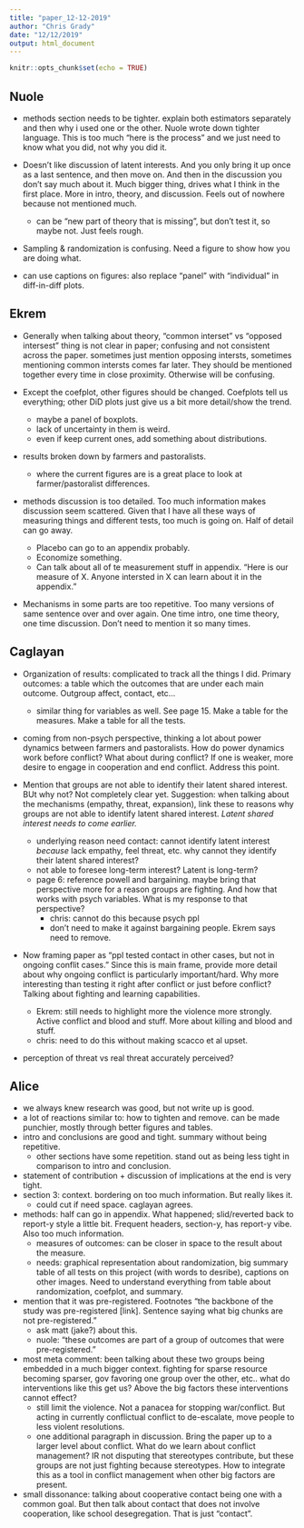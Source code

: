 ```yaml
---
title: "paper_12-12-2019"
author: "Chris Grady"
date: "12/12/2019"
output: html_document
---
```


```r
knitr::opts_chunk$set(echo = TRUE)
```

## Nuole

- methods section needs to be tighter.  explain both estimators separately and then why i used one or the other.  Nuole wrote down tighter language.  This is too much "here is the process" and we just need to know what you did, not why you did it.

- Doesn't like discussion of latent interests.  And you only bring it up once as a last sentence, and then move on.  And then in the discussion you don't say much about it.  Much bigger thing, drives what I think in the first place.  More in intro, theory, and discussion.  Feels out of nowhere because not mentioned much.
    - can be "new part of theory that is missing", but don't test it, so maybe not.  Just feels rough.

- Sampling & randomization is confusing.  Need a figure to show how you are doing what.
- can use captions on figures: also replace "panel" with "individual" in diff-in-diff plots.

## Ekrem

- Generally when talking about theory, "common interset" vs "opposed intersest" thing is not clear in paper; confusing and not consistent across the paper.  sometimes just mention opposing intersts, sometimes mentioning common intersts comes far later.  They should be mentioned together every time in close proximity.  Otherwise will be confusing.

- Except the coefplot, other figures should be changed.  Coefplots tell us everything; other DiD plots just give us a bit more detail/show the trend.
    - maybe a panel of boxplots.
    - lack of uncertainty in them is weird.
    - even if keep current ones, add something about distributions.

- results broken down by farmers and pastoralists.  
    - where the current figures are is a great place to look at farmer/pastoralist differences.

- methods discussion is too detailed.  Too much information makes discussion seem scattered.  Given that I have all these ways of measuring things and different tests, too much is going on.  Half of detail can go away.
    - Placebo can go to an appendix probably.
    - Economize something.
    - Can talk about all of te measurement stuff in appendix.  "Here is our measure of X.  Anyone intersted in X can learn about it in the appendix."

- Mechanisms in some parts are too repetitive.  Too many versions of same sentence over and over again.  One time intro, one time theory, one time discussion.  Don't need to mention it so many times.

## Caglayan

- Organization of results: complicated to track all the things I did.  Primary outcomes: a table which the outcomes that are under each main outcome.  Outgroup affect, contact, etc...
    - similar thing for variables as well.  See page 15.  Make a table for the measures.  Make a table for all the tests.

- coming from non-psych perspective, thinking a lot about power dynamics between farmers and pastoralists.  How do power dynamics work before conflict? What about during conflict?  If one is weaker, more desire to engage in cooperation and end conflict.  Address this point.

- Mention that groups are not able to identify their latent shared interest.  BUt why not?  Not completely clear yet.  Suggestion: when talking about the mechanisms (empathy, threat, expansion), link these to reasons why groups are not able to identify latent shared interest.  _Latent shared interest needs to come earlier._ 
    - underlying reason need contact: cannot identify latent interest _because_ lack empathy, feel threat, etc.  why cannot they identify their latent shared interest?
    - not able to foresee long-term interest?  Latent is long-term?
    - page 6: reference powell and bargaining.  maybe bring that perspective more for a reason groups are fighting.  And how that works with psych variables.  What is my response to that perspective?
        - chris: cannot do this because psych ppl
        - don't need to make it against bargaining people.  Ekrem says need to remove.

- Now framing paper as "ppl tested contact in other cases, but not in ongoing conflit cases."  Since this is main frame, provide more detail about why ongoing conflict is particularly important/hard.  Why more interesting than testing it right after conflict or just before conflict?  Talking about fighting and learning capabilities.
    - Ekrem: still needs to highlight more the violence more strongly.  Active conflict and blood and stuff.  More about killing and blood and stuff.
    - chris: need to do this without making scacco et al upset.

- perception of threat vs real threat accurately perceived?

## Alice

- we always knew research was good, but not write up is good.
- a lot of reactions similar to: how to tighten and remove.  can be made punchier, mostly through better figures and tables.
- intro and conclusions are good and tight.  summary without being repetitive.
    - other sections have some repetition.  stand out as being less tight in comparison to intro and conclusion.
- statement of contribution + discussion of implications at the end is very tight.
- section 3: context.  bordering on too much information.  But really likes it.
    - could cut if need space.  caglayan agrees.
- methods: half can go in appendix.  What happened; slid/reverted back to report-y style a little bit.  Frequent headers, section-y, has report-y vibe.  Also too much information.
    - measures of outcomes: can be closer in space to the result about the measure.
    - needs: graphical representation about randomization, big summary table of all tests on this project (with words to desribe), captions on other images.  Need to understand everything from table about randomization, coefplot, and summary.
- mention that it was pre-registered.  Footnotes "the backbone of the study was pre-registered [link].  Sentence saying what big chunks are not pre-registered."
    - ask matt (jake?) about this.
    - nuole: "these outcomes are part of a group of outcomes that were pre-registered."
- most meta comment: been talking about these two groups being embedded in a much bigger context.  fighting for sparse resource becoming sparser, gov favoring one group over the other, etc..  what do interventions like this get us?  Above the big factors these interventions cannot effect?
    - still limit the violence.  Not a panacea for stopping war/conflict. But acting in currently conflictual conflict to de-escalate, move people to less violent resolutions.
    - one additional paragraph in discussion.  Bring the paper up to a larger level about conflict.  What do we learn about conflict management?  IR not disputing that stereotypes contribute, but these groups are not just fighting because stereotypes.  How to integrate this as a tool in conflict management when other big factors are present.

- small dissonance: talking about cooperative contact being one with a common goal.  But then talk about contact that does not involve cooperation, like school desegregation.  That is just "contact".



